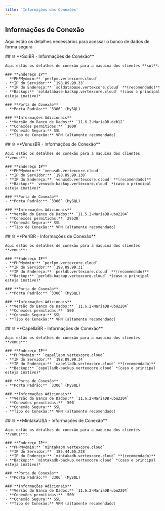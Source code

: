 ```yaml
---
title: 'Informações das Conexões'
---
```



## **Informações de Conexão**

Aqui estão os detalhes necessários para acessar o banco de dados de forma segura

<Tabs>
  <Tab title="Maquina SOL">
    ## 🌐 **SolBR - Informações de Conexão**

    Aqui estão os detalhes de conexão para a maquina dos clientes **sol**:

    ### **Endereço IP**
    - **PHPMydmin:** `perlpm.vertexcore.cloud`
    - **IP do Servidor:** `198.89.99.33`
    - **IP do Endereço:** `soldatabase.vertexcore.cloud` **(recomendado)**
    - **Backup:** `soldatabase-backup.vertexcore.cloud` *(caso o principal esteja inativo)*

    ### **Porta de Conexão**
    - **Porta Padrão:** `3306` (MySQL)

    ### **Informações Adicionais**
    - **Versão do Banco de Dados:** `11.6.2-MariaDB-deb12`
    - **Conexões permitidas:** `1000`
    - **Conexão Segura:** SSL
    - **Tipo de Conexão:** VPN (altamente recomendado)
  </Tab>

  <Tab title="Maquina Venus">
    ## 🌐 **VenusBR - Informações de Conexão**

    Aqui estão os detalhes de conexão para a maquina dos clientes **venus**:

    ### **Endereço IP**
    - **PHPMydmin:** `venusdb.vertexcore.cloud`
    - **IP do Servidor:** `198.89.99.130`
    - **IP do Endereço:** `venusdb.vertexcore.cloud` **(recomendado)**
    - **Backup:** `venusdb-backup.vertexcore.cloud` *(caso o principal esteja inativo)*

    ### **Porta de Conexão**
    - **Porta Padrão:** `3306` (MySQL)

    ### **Informações Adicionais**
    - **Versão do Banco de Dados:** `11.5.2-MariaDB-ubu2204`
    - **Conexões permitidas:** `29538`
    - **Conexão Segura:** SSL
    - **Tipo de Conexão:** VPN (altamente recomendado)
  </Tab>

  <Tab title="Maquina Perl">
    ## 🌐 **PerlBR - Informações de Conexão**

    Aqui estão os detalhes de conexão para a maquina dos clientes **venus**:

    ### **Endereço IP**
    - **PHPMydmin:** `perlpm.vertexcore.cloud`
    - **IP do Servidor:** `198.89.99.31`
    - **IP do Endereço:** `perldb.vertexcore.cloud` **(recomendado)**
    - **Backup:** `perldb-backup.vertexcore.cloud` *(caso o principal esteja inativo)*

    ### **Porta de Conexão**
    - **Porta Padrão:** `3306` (MySQL)

    ### **Informações Adicionais**
    - **Versão do Banco de Dados:** `11.6.2-MariaDB-ubu2204`
    - **Conexões permitidas:** `500`
    - **Conexão Segura:** SSL
    - **Tipo de Conexão:** VPN (altamente recomendado)
  </Tab>

  <Tab title="Maquina Capella">
    ## 🌐 **CapellaBR - Informações de Conexão**

    Aqui estão os detalhes de conexão para a maquina dos clientes **venus**:

    ### **Endereço IP**
    - **PHPMydmin:** `capellapm.vertexcore.cloud`
    - **IP do Servidor:** `198.89.99.34`
    - **IP do Endereço:** `capelladb.vertexcore.cloud` **(recomendado)**
    - **Backup:** `capelladb-backup.vertexcore.cloud` *(caso o principal esteja inativo)*

    ### **Porta de Conexão**
    - **Porta Padrão:** `3306` (MySQL)

    ### **Informações Adicionais**
    - **Versão do Banco de Dados:** `11.6.2-MariaDB-ubu2204`
    - **Conexões permitidas:** `500`
    - **Conexão Segura:** SSL
    - **Tipo de Conexão:** VPN (altamente recomendado)
  </Tab>

  <Tab title="Maquina Mintaka">
    ## 🌐 **MintakaUSA - Informações de Conexão**

    Aqui estão os detalhes de conexão para a maquina dos clientes **venus**:

    ### **Endereço IP**
    - **PHPMydmin:** `mintakapm.vertexcore.cloud`
    - **IP do Servidor:** `185.44.65.228`
    - **IP do Endereço:** `mintakadb.vertexcore.cloud` **(recomendado)**
    - **Backup:** `mintakadb-backup.vertexcore.cloud` *(caso o principal esteja inativo)*

    ### **Porta de Conexão**
    - **Porta Padrão:** `3306` (MySQL)

    ### **Informações Adicionais**
    - **Versão do Banco de Dados:** `11.6.2-MariaDB-ubu2204`
    - **Conexões permitidas:** `500`
    - **Conexão Segura:** SSL
    - **Tipo de Conexão:** VPN (altamente recomendado)
  </Tab>
</Tabs>
